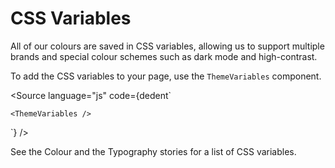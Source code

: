 
<Meta title="Guides/CSS Variables" component={ThemeVariables} />

<ThemeVariables />

# CSS Variables

<Description of={ThemeVariables} />

<ArgsTable of={ThemeVariables} />

All of our colours are saved in CSS variables, allowing us to support multiple
brands and special colour schemes such as dark mode and high-contrast.

To add the CSS variables to your page, use the `ThemeVariables` component.

<Source
  language="js"
  code={dedent`
    
    <ThemeVariables />
  `}
/>

See the <LinkTo kind="Foundations/Colour" story="page">Colour</LinkTo> and
the <LinkTo kind="Foundations/Typography" story="page">Typography</LinkTo> stories for a
list of CSS variables.

